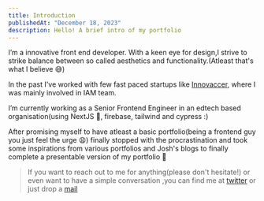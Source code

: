 ```yaml
---
title: Introduction
publishedAt: "December 18, 2023"
description: Hello! A brief intro of my portfolio 
---
```


I’m a innovative front end developer.
With a keen eye for design,I strive to strike balance between so called aesthetics and functionality.(Atleast that's what I believe 😅)

In the past I've worked with few fast paced startups like [Innovaccer](https://innovaccer.com), where I was mainly involved in IAM team.

I’m currently working as a Senior Frontend Engineer in an edtech based organisation(using NextJS 💚, firebase, tailwind and cypress :)

After promising myself to have atleast a basic portfolio(being a frontend guy you just feel the urge 😩) finally stopped with the procrastination and took some inspirations from various portfolios and Josh's blogs to finally complete a presentable version of my portfolio 🥳 

> If you want to reach out to me for anything(please don't hesitate!) or even want to have a simple conversation ,you can find me at [twitter](https://twitter.com/RajprakashSahoo) or just drop a [mail](mailto:rajprakashwork20@gmail.com)